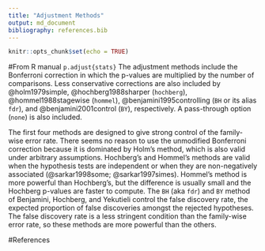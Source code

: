 ```yaml
---
title: "Adjustment Methods"
output: md_document
bibliography: references.bib
---
```


```r
knitr::opts_chunk$set(echo = TRUE)
```

#From R manual `p.adjust{stats}`
  The adjustment methods include the Bonferroni correction
  in which the p-values are multiplied by the
  number of comparisons.  Less conservative corrections are also
  included by @holm1979simple, @hochberg1988sharper
  (`hochberg`), @hommel1988stagewise (`hommel`), @benjamini1995controlling (`BH` or its alias `fdr`), and @benjamini2001control (`BY`), respectively.
  A pass-through option (`none`) is also included.

  The first four methods are designed to give strong control of the
  family-wise error rate.  There seems no reason to use the unmodified
  Bonferroni correction because it is dominated by Holm's method, which
  is also valid under arbitrary assumptions.
  Hochberg's and Hommel's methods are valid when the hypothesis tests
  are independent or when they are non-negatively associated (@sarkar1998some; @sarkar1997simes).  Hommel's method is more powerful than
  Hochberg's, but the difference is usually small and the Hochberg
  p-values are faster to compute.
  The `BH` (aka `fdr`) and `BY` method of
  Benjamini, Hochberg, and Yekutieli control the false discovery rate,
  the expected proportion of false discoveries amongst the rejected
  hypotheses.  The false discovery rate is a less stringent condition
  than the family-wise error rate, so these methods are more powerful
  than the others.

#References